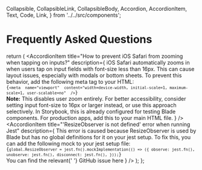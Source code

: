   Collapsible,
  CollapsibleLink,
  CollapsibleBody,
  Accordion,
  AccordionItem,
  Text,
  Code,
  Link,
} from '../../src/components';

<Meta title="Guides/FAQs" />

# Frequently Asked Questions

  return (
    <Accordion marginTop="spacing.4" showNumberPrefix>
      <AccordionItem
        title="How to prevent iOS Safari from zooming when tapping on inputs?"
        description={
          <Text>
            iOS Safari automatically zooms in when users tap on input fields with font-size less
            than 16px. This can cause layout issues, especially with modals or bottom sheets. To
            prevent this behavior, add the following meta tag to your HTML:
            <Code marginTop="spacing.2" marginBottom="spacing.4">
              {`<meta 
  name="viewport" 
  content="width=device-width, initial-scale=1, maximum-scale=1, user-scalable=no" 
/>`}
            </Code>
            <Text marginTop="spacing.3">
              <strong>Note:</strong> This disables user zoom entirely. For better accessibility,
              consider setting input font-size to 16px or larger instead, or use this approach
              selectively.
            </Text>
            <Text marginTop="spacing.3">In Storybook, this is already configured for testing Blade components. For production apps, add this to your main HTML file.</Text>
          </Text>
        }
      />
      <AccordionItem
        title="'ResizeObserver is not defined' error when running Jest"
        description={
          <Text>
            This error is caused because ResizeObserver is used by Blade but has no global
            definitions for it on your jest setup. To fix this, you can add the following mock to
            your jest setup file:
            <Code marginTop="spacing.2" marginBottom="spacing.4">
              {`global.ResizeObserver = jest.fn().mockImplementation(() => ({
            observe: jest.fn(),
            unobserve: jest.fn(),
            disconnect: jest.fn(),
            }));`}
            </Code>
            You can find the relevant{' '}
            <Link href="https://github.com/razorpay/blade/issues/1367" target="_blank">
              GitHub issue here
            </Link>
          </Text>
        }
      />
    </Accordion>
  );
};

<Unstyled>
  <FAQComponent />
</Unstyled>
